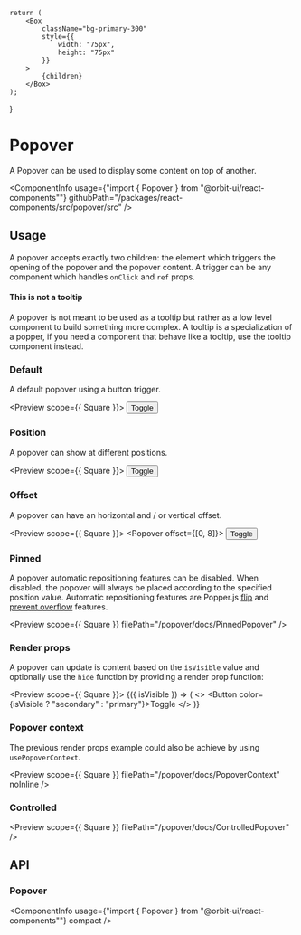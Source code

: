 

<Meta
    title="Components/Popover"
    id="popover"
/>

    return (
        <Box
            className="bg-primary-300"
            style={{
                width: "75px",
                height: "75px"
            }}
        >
            {children}
        </Box>
    );
}

# Popover

<Tagline>A Popover can be used to display some content on top of another.</Tagline>

<ComponentInfo
    usage={"import { Popover } from \"@orbit-ui/react-components\""}
    githubPath="/packages/react-components/src/popover/src"
/>

## Usage

A popover accepts exactly two children: the element which triggers the opening of the popover and the popover content. A trigger can be any component which handles `onClick` and `ref` props.

#### This is not a tooltip

A popover is not meant to be used as a tooltip but rather as a low level component to build something more complex. A tooltip is a specialization of a popper, if you need a component that behave like a tooltip, use the tooltip component instead.

### Default

A default popover using a button trigger.

<Preview scope={{ Square }}>
    <Story name="default">
        <Popover>
            <Button>Toggle</Button>
            <Square />
        </Popover>
    </Story>
</Preview>

### Position

A popover can show at different positions.

<Preview scope={{ Square }}>
    <Story name="position">
        <Popover position="right">
            <Button>Toggle</Button>
            <Square />
        </Popover>
    </Story>
</Preview>

### Offset

A popover can have an horizontal and / or vertical offset.

<Preview scope={{ Square }}>
    <Story name="offset">
        <Popover offset={[0, 8]}>
            <Button>Toggle</Button>
            <Square />
        </Popover>
    </Story>
</Preview>

### Pinned

A popover automatic repositioning features can be disabled. When disabled, the popover will always be placed according to the specified position value. Automatic repositioning features are Popper.js [flip](https://popper.js.org/docs/v2/modifiers/flip/) and [prevent overflow](https://popper.js.org/docs/v2/modifiers/prevent-overflow/) features.

<Preview scope={{ Square }} filePath="/popover/docs/PinnedPopover" />

### Render props

A popover can update is content based on the `isVisible` value and optionally use the `hide` function by providing a render prop function:

<Preview scope={{ Square }}>
    <Story name="render props">
        <Popover>
            {({ isVisible }) => (
                <>
                    <Button color={isVisible ? "secondary" : "primary"}>Toggle</Button>
                    <Square />
                </>
            )}
        </Popover>
    </Story>
</Preview>

### Popover context

The previous render props example could also be achieve by using `usePopoverContext`.

<Preview scope={{ Square }} filePath="/popover/docs/PopoverContext" noInline />

### Controlled

<Preview scope={{ Square }} filePath="/popover/docs/ControlledPopover" />

## API

### Popover

<ComponentInfo
    usage={"import { Popover } from \"@orbit-ui/react-components\""}
    compact
/>

<ArgsTable of={InnerPopover} />


